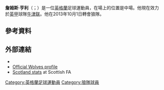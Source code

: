 {{noteTA
|G1=Football
|G2=FAcup
}}

'''詹姆斯·亨利'''（{{lang-en|James Henry}}；{{bd|1989年|6月10日}}）是一位[[英格蘭|英格蘭]]足球運動員，在場上的位置是中場。他現在效力於[[英格蘭足球甲級聯賽|英甲]]球隊[[牛津联足球俱乐部|牛津联]]。他在2013年10月1日轉會狼隊。

==參考資料==
{{Reflist}}

==外部連結==
*{{soccerbase|46388}}
*[http://www.wolves.co.uk/team/player-profile/index.aspx?playerid=354152&tcmuri=1090565 Official Wolves profile] {{Wayback|url=http://www.wolves.co.uk/team/player-profile/index.aspx?playerid=354152&tcmuri=1090565 |date=20170116182135 }}
*[http://www.scottishfa.co.uk/football_player_profile.cfm?page=2492&playerID=43309&squadID=17 Scotland stats] {{Wayback|url=http://www.scottishfa.co.uk/football_player_profile.cfm?page=2492&playerID=43309&squadID=17 |date=20150924122052 }} at Scottish FA

{{DEFAULTSORT:Henry, James}}
[[Category:英格蘭足球運動員|Category:英格蘭足球運動員]]
[[Category:狼隊球員|Category:狼隊球員]]
{{Sport-bio-stub}}